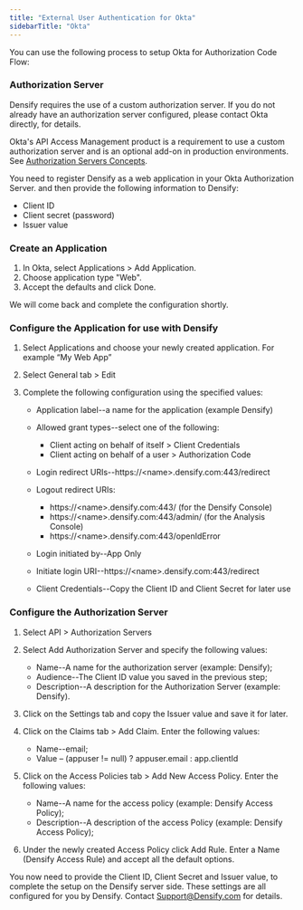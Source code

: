 ```yaml
---
title: "External User Authentication for Okta"
sidebarTitle: "Okta"
---
```


You can use the following process to setup Okta for Authorization Code Flow:

### Authorization Server

Densify requires the use of a custom authorization server. If you do not already have an authorization server configured, please contact Okta directly, for details.

Okta's API Access Management product is a requirement to use a custom authorization server and is an optional add-on in production environments. See [Authorization Servers Concepts](https://developer.okta.com/docs/concepts/auth-servers/).

You need to register Densify as a web application in your Okta Authorization Server. and then provide the following information to Densify:

* Client ID
* Client secret (password)
* Issuer value

### Create an Application

1. In Okta, select Applications > Add Application.
2. Choose application type "Web".
3. Accept the defaults and click Done.

We will come back and complete the configuration shortly.

### Configure the Application for use with Densify

1. Select Applications and choose your newly created application. For example “My Web App”
2. Select General tab > Edit
3. Complete the following configuration using the specified values:

    * Application label--a name for the application (example Densify)
    * Allowed grant types--select one of the following:

        * Client acting on behalf of itself > Client Credentials
        * Client acting on behalf of a user > Authorization Code

    * Login redirect URIs--https://\<name>.densify.com:443/redirect
    * Logout redirect URIs:

        * https://\<name>.densify.com:443/ (for the Densify Console)
        * https://\<name>.densify.com:443/admin/ (for the Analysis Console)
        * https://\<name>.densify.com:443/openIdError

    * Login initiated by--App Only
    * Initiate login URI--https://\<name>.densify.com:443/redirect
    * Client Credentials--Copy the Client ID and Client Secret for later use

### Configure the Authorization Server

1. Select API > Authorization Servers
2. Select Add Authorization Server and specify the following values:

    * Name--A name for the authorization server (example: Densify);
    * Audience--The Client ID value you saved in the previous step;
    * Description--A description for the Authorization Server (example: Densify).

3. Click on the Settings tab and copy the Issuer value and save it for later.
4. Click on the Claims tab > Add Claim. Enter the following values:

    * Name--email;
    * Value – (appuser != null) ? appuser.email : app.clientId

5. Click on the Access Policies tab > Add New Access Policy. Enter the following values:

    * Name--A name for the access policy (example: Densify Access Policy);
    * Description--A description of the access Policy (example: Densify Access Policy);

6. Under the newly created Access Policy click Add Rule. Enter a Name (Densify Access Rule) and accept all the default options.

You now need to provide the Client ID, Client Secret and Issuer value, to complete the setup on the Densify server side. These settings are all configured for you by Densify. Contact [Support@Densify.com](mailto:Support@Densify.com) for details.
